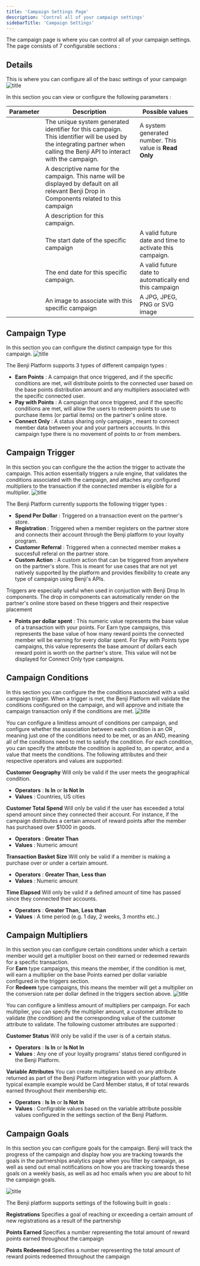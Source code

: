 ```yaml
---
title: 'Campaign Settings Page'
description: 'Control all of your campaign settings'
sidebarTitle: 'Campaign Settings'
---
```


The campaign page is where you can control all of your campaign settings. The page consists of 7 configurable sections : 

## Details
This is where you can configure all of the basc settings of your campaign
![title](/images/pilot/campaign_details.png)

In this section you can view or configure the following parameters : 


| Parameter             | Description             | Possible values | 
| --------------------- | ----------------------- | --------------- | 
| <ResponseField name="ID" type="Numeric" required></ResponseField>      | The unique system generated identifier for this campaign. This identifier will be used by the integrating partner when calling the Benji API to interact with the campaign. |  A system generated number. This value is **Read Only**      | 
| <ResponseField name="Name" type="string" required></ResponseField> | A descriptive name for the campaign. This name will be displayed by default on all relevant Benji Drop in Components related to this campaign    |       | 
| <ResponseField name="Description" type="string"></ResponseField> | A description for this campaign.  |  | 
| <ResponseField name="Start Date/Time" type="date time"></ResponseField> | The start date of the specific campaign  | A valid future date and time to activate this campaign. | 
| <ResponseField name="End Date/Time" type="date time"></ResponseField>            | The end date for this specific campaign. | A valid future date to automatically end this campaign | 
| <ResponseField name="Image" type="file"></ResponseField>            | An image to associate with this specific campaign | A JPG, JPEG, PNG or SVG image  | 

## Campaign Type
In this section you can configure the distinct campaign type for this campaign. 
![title](/images/pilot/campaign_type.png)

The Benji Platform supports 3 types of different campaign types :
- **Earn Points** : A campaign that once triggered, and if the specific conditions are met, will distribute points to the connected user based on the base points distribution amount and any multipliers associated with the specific connected user.
- **Pay with Points** : A campaign that once triggered, and if the specific conditions are met, will allow the users to redeem points to use to purchase items (or partial items) on the partner's online store. 
- **Connect Only** : A status sharing only campaign , meant to connect member data between your and your partners accounts. In this campaign type there is no movement of points to or from members.

## Campaign Trigger
In this section you can configure the the action the trigger to activate the campaign. This action essentially triggers a rule engine, that validates the conditions associated with the campaign, and attaches any configured multipliers to the transaction if the connected member is eligible for a multiplier. 
![title](/images/pilot/campaign_trigger.png)

The Benji Platform currently supports the following trigger types :

- **Spend Per Dollar** : Triggered on a transaction event on the partner's store.
- **Registration** : Triggered when a member registers on the partner store and connects their account through the Benji platform to your loyalty program.
- **Customer Referral** : Triggered when a connected member makes a succesfull referal on the partner store.
- **Custom Action** : A custom action that can be triggered from anywhere on the partner's store. This is meant for use cases that are not yet natively supported by the platform and provides flexibility to create any type of campaign using Benji's APIs.

<Tip>Triggers are especially useful when used in conjuction with Benji Drop In components. The drop in components can automatically render on the partner's online store based on these triggers and their respective placement</Tip>

- **Points per dollar spent** : This numeric value represents the base value of a transaction with your points. For Earn type campaigns, this represents the base value of how many reward points the connected member will be earning for every dollar spent. For Pay with Points type campaigns, this value represents the base amount of dollars each reward point is worth on the partner's store. This value will not be displayed for Connect Only type campaigns.

## Campaign Conditions
In this section you can configure the the conditions associated with a valid campaign trigger. When a trigger is met, the Benji Platform will validate the conditions configured on the campaign, and will approve and initiate the campaign transaction only if the conditions are met.
![title](/images/pilot/campaign_conditions.png)

You can configure a limitless amount of conditions per campaign, and configure whether the association between each condition is an OR , meaning just one of the conditions need to be met, or as an AND, meaning all of the conditions need to met to satisfy the condition.
For each condition, you can specify the attribute the condition is applied to, an operator, and a value that meets the conditions. The following attributes and their respective operators and values are supported:

**Customer Geography**
<Expandable title="Customer Geography" >
Will only be valid if the user meets the geographical condition.
- **Operators** : **Is In** or **Is Not In** 
- **Values** : Countries, US cities
</Expandable>

**Customer Total Spend**
<Expandable title="Customer Spend" >
Will only be valid if the user has exceeded a total spend amount since they connected their account. For instance, if the campaign distributes a certain amount of reward points after the member has purchased over $1000 in goods.
- **Operators** : **Greater Than** 
- **Values** : Numeric amount
</Expandable>

**Transaction Basket Size**
<Expandable title="Basket Size" >
Will only be valid if a member is making a purchase over or under a certain amount.
- **Operators** : **Greater Than**,  **Less than**
- **Values** : Numeric amount
</Expandable>

**Time Elapsed**
<Expandable title="Basket Size" >
Will only be valid if a defined amount of time has passed since they connected their accounts.
- **Operators** : **Greater Than**,  **Less than**
- **Values** : A time period (e.g. 1 day, 2 weeks, 3 months etc..)
</Expandable>


## Campaign Multipliers
In this section you can configure certain conditions under which a certain member would get a multiplier boost on their earned or redeemed rewards for a specific transaction. <br/>
For **Earn** type campaigns, this means the member, if the condition is met, will earn a multiplier on the base Points earned per dollar variable configured in the triggers section.<br/>
For **Redeem** type campaigns, this means the member will get a multiplier on the conversion rate per dollar defined in the triggers section above.
![title](/images/pilot/campaign_multipliers.png)

You can configure a limitless amount of multipliers per campaign.
For each multiplier, you can specify the multiplier amount, a customer attribute to validate (the condition) and the corresponding value of the customer attribute to validate. The following customer attributes are supported :

**Customer Status**
<Expandable title="Customer Status" >
Will only be valid if the user is of a certain status.
- **Operators** : **Is In** or **Is Not In** 
- **Values** : Any one of your loyalty programs' status tiered configured in the Benji Platform.
</Expandable>

**Variable Attributes**
<Expandable title="Customer Spend" >
You can create multipliers based on any attribute returned as part of the Benji Platform integration with your platform. A typical example example would be Card Member status, # of total rewards earned throughout their membership etc.
- **Operators** : **Is In** or **Is Not In** 
- **Values** : Configrable values based on the variable attribute possible values configured in the settings section of the Benji Platform.
</Expandable>


## Campaign Goals
In this section you can configure goals for the campaign. Benji will track the progress of the campaign and display how you are tracking towards the goals in the partnerships analytics page when you filter by campaign, as well as send out email notifications on how you are tracking towards these goals on a weekly basis, as well as ad hoc emails when you are about to hit the campaign goals.

![title](/images/pilot/campaign_goals.png)

The Benji platform supports settings of the following built in goals :

**Registrations**
<Expandable title="Registrations" >
Specifies a goal of reaching or exceeding a certain amount of new registrations as a result of the partnership
</Expandable>

**Points Earned**
<Expandable title="Points Earned" >
Specifies a number representing the total amount of reward points earned throughout the campaign
</Expandable>

**Points Redeemed**
<Expandable title="Points Earned" >
Specifies a number representing the total amount of reward points redeemed throughout the campaign
</Expandable>






